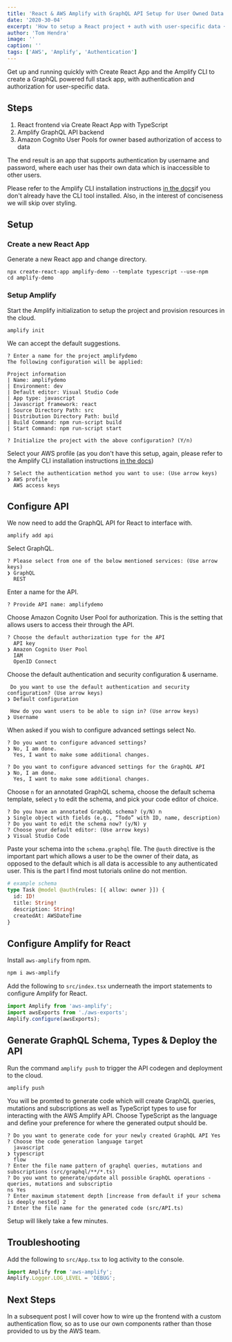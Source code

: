 ```yaml
---
title: 'React & AWS Amplify with GraphQL API Setup for User Owned Data'
date: '2020-30-04'
excerpt: 'How to setup a React project + auth with user-specific data + GraphQL API.'
author: 'Tom Hendra'
image: ''
caption: ''
tags: ['AWS', 'Amplify', 'Authentication']
---
```


Get up and running quickly with Create React App and the Amplify CLI to create a GraphQL powered full stack app, with authentication and authorization for user-specific data.

## Steps

1. React frontend via Create React App with TypeScript
2. Amplify GraphQL API backend
3. Amazon Cognito User Pools for owner based authorization of access to data

The end result is an app that supports authentication by username and password, where each user has their own data which is inaccessible to other users.

Please refer to the Amplify CLI installation instructions [in the docs](https://docs.amplify.aws/cli/start/install)if you don't already have the CLI tool installed. Also, in the interest of conciseness we will skip over styling.

## Setup

### Create a new React App

Generate a new React app and change directory.

```shell
npx create-react-app amplify-demo --template typescript --use-npm
cd amplify-demo
```

### Setup Amplify

Start the Amplify initialization to setup the project and provision resources in the cloud.

```shell
amplify init
```

We can accept the default suggestions.

```shell
? Enter a name for the project amplifydemo
The following configuration will be applied:

Project information
| Name: amplifydemo
| Environment: dev
| Default editor: Visual Studio Code
| App type: javascript
| Javascript framework: react
| Source Directory Path: src
| Distribution Directory Path: build
| Build Command: npm run-script build
| Start Command: npm run-script start

? Initialize the project with the above configuration? (Y/n)
```

Select your AWS profile (as you don't have this setup, again, please refer to the Amplify CLI installation instructions [in the docs](https://docs.amplify.aws/cli/start/install))

```shell
? Select the authentication method you want to use: (Use arrow keys)
❯ AWS profile
  AWS access keys
```

## Configure API

We now need to add the GraphQL API for React to interface with.

```shell
amplify add api
```

Select GraphQL.

```shell
? Please select from one of the below mentioned services: (Use arrow keys)
❯ GraphQL
  REST
```

Enter a name for the API.

```shell
? Provide API name: amplifydemo
```

Choose Amazon Cognito User Pool for authorization. This is the setting that allows users to access their through the API.

```shell
? Choose the default authorization type for the API
  API key
❯ Amazon Cognito User Pool
  IAM
  OpenID Connect
```

Choose the default authentication and security configuration & username.

```shell
 Do you want to use the default authentication and security configuration? (Use arrow keys)
❯ Default configuration

 How do you want users to be able to sign in? (Use arrow keys)
❯ Username
```

When asked if you wish to configure advanced settings select No.

```shell
? Do you want to configure advanced settings?
❯ No, I am done.
  Yes, I want to make some additional changes.

? Do you want to configure advanced settings for the GraphQL API
❯ No, I am done.
  Yes, I want to make some additional changes.
```

Choose `n` for an annotated GraphQL schema, choose the default schema template, select `y` to edit the schema, and pick your code editor of choice.

```shell
? Do you have an annotated GraphQL schema? (y/N) n
❯ Single object with fields (e.g., “Todo” with ID, name, description)
? Do you want to edit the schema now? (y/N) y
? Choose your default editor: (Use arrow keys)
❯ Visual Studio Code
```

Paste your schema into the `schema.graphql` file. The `@auth` directive is the important part which allows a user to be the owner of their data, as opposed to the default which is all data is accessible to any authenticated user. This is the part I find most tutorials online do not mention.

```graphql
# example schema
type Task @model @auth(rules: [{ allow: owner }]) {
  id: ID!
  title: String!
  description: String!
  createdAt: AWSDateTime
}
```

## Configure Amplify for React

Install `aws-amplify` from npm.

```bash
npm i aws-amplify
```

Add the following to `src/index.tsx` underneath the import statements to configure Amplify for React.

```js
import Amplify from 'aws-amplify';
import awsExports from './aws-exports';
Amplify.configure(awsExports);
```

## Generate GraphQL Schema, Types & Deploy the API

Run the command `amplify push` to trigger the API codegen and deployment to the cloud.

```shell
amplify push
```

You will be promted to generate code which will create GraphQL queries, mutations and subscriptions as well as TypeScript types to use for interacting with the AWS Amplify API. Choose TypeScript as the language and define your preference for where the generated output should be.

```shell
? Do you want to generate code for your newly created GraphQL API Yes
? Choose the code generation language target
  javascript
❯ typescript
  flow
? Enter the file name pattern of graphql queries, mutations and subscriptions (src/graphql/**/*.ts)
? Do you want to generate/update all possible GraphQL operations - queries, mutations and subscriptio
ns Yes
? Enter maximum statement depth [increase from default if your schema is deeply nested] 2
? Enter the file name for the generated code (src/API.ts)
```

Setup will likely take a few minutes.

## Troubleshooting

Add the following to `src/App.tsx` to log activity to the console.

```js
import Amplify from 'aws-amplify';
Amplify.Logger.LOG_LEVEL = 'DEBUG';
```

## Next Steps

In a subsequent post I will cover how to wire up the frontend with a custom authentication flow, so as to use our own components rather than those provided to us by the AWS team.
